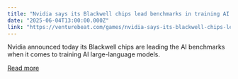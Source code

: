 ```yaml
---
title: "Nvidia says its Blackwell chips lead benchmarks in training AI LLMs"
date: "2025-06-04T13:00:00.000Z"
link: "https://venturebeat.com/games/nvidia-says-its-blackwell-chips-lead-benchmarks-in-training-ai-llms/"
---
```


Nvidia announced today its Blackwell chips are leading the AI benchmarks when it comes to training AI large-language models.

[Read more](https://venturebeat.com/games/nvidia-says-its-blackwell-chips-lead-benchmarks-in-training-ai-llms/)
